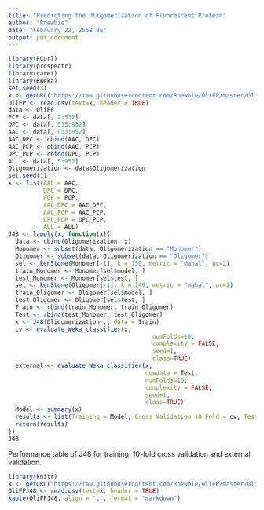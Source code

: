 ```yaml
---
title: "Predicting the Oligomerization of Fluorescent Protein"
author: "Rnewbie"
date: "February 22, 2558 BE"
output: pdf_document
---
```

```r
library(RCurl)
library(prospectr)
library(caret)
library(RWeka)
set.seed(3)
x <- getURL("https://raw.githubusercontent.com/Rnewbie/OliFP/master/OliFP.csv")
OliFP <- read.csv(text=x, header = TRUE)
data <- OliFP
PCP <- data[, 2:532]
DPC <- data[, 533:932]
AAC <- data[, 933:952]
AAC_DPC <- cbind(AAC, DPC)
AAC_PCP <- cbind(AAC, PCP)
DPC_PCP <- cbind(DPC, PCP)
ALL <- data[, 5:952]
Oligomerization <- data$Oligomerization
set.seed(1)
x <- list(AAC = AAC,
          DPC = DPC,
          PCP = PCP,
          AAC_DPC = AAC_DPC,
          AAC_PCP = AAC_PCP,
          DPC_PCP = DPC_PCP,
          ALL = ALL)
J48 <- lapply(x, function(x){
  data <- cbind(Oligomerization, x)
  Monomer <- subset(data, Oligomerization == "Monomer")
  Oligomer <- subset(data, Oligomerization == "Oligomer")
  sel <- kenStone(Monomer[-1], k = 150, metric = "mahal", pc=2)
  train_Monomer <- Monomer[sel$model, ]
  test_Monomer <- Monomer[sel$test, ]
  sel <- kenStone(Oligomer[-1], k = 149, metric = "mahal", pc=2)
  train_Oligomer <- Oligomer[sel$model, ]
  test_Oligomer <- Oligomer[sel$test, ]
  Train <- rbind(train_Monomer, train_Oligomer)
  Test <- rbind(test_Monomer, test_Oligomer)
  x <- J48(Oligomerization~., data = Train)
  cv <- evaluate_Weka_classifier(x,
                                         numFolds=10,
                                         complexity = FALSE,
                                         seed=1,
                                         class=TRUE)
  external <- evaluate_Weka_classifier(x,
                                       newdata = Test,
                                       numFolds=10,
                                       complexity = FALSE,
                                       seed=1,
                                       class=TRUE)
  Model <- summary(x)
  results <- list(Training = Model, Cross_Validation_10_Fold = cv, Testing = external)
  return(results)
})
J48
```
Performance table of J48 for training, 10-fold cross validation and external validation. 
```r
library(knitr)
x <- getURL("https://raw.githubusercontent.com/Rnewbie/OliFP/master/OliFPJ48.csv")
OliFPJ48 <- read.csv(text=x, header = TRUE)
kable(OliFPJ48, align = 'c', format = "markdown")
```

